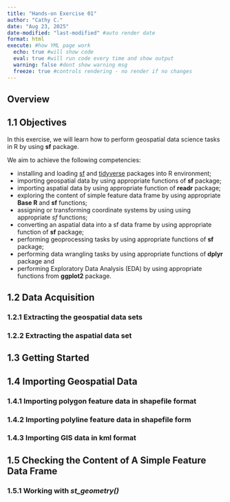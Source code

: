 ```yaml
---
title: "Hands-on Exercise 01"
author: "Cathy C."
date: "Aug 23, 2025"
date-modified: "last-modified" #auto render date
format: html
execute: #how YML page work
  echo: true #will show code
  eval: true #will run code every time and show output
  warning: false #dont show warning msg
  freeze: true #controls rendering - no render if no changes
---
```


## Overview

## 1.1 Objectives

In this exercise, we will learn how to perform geospatial data science tasks in R by using **sf** package.

We aim to achieve the following competencies:

-   installing and loading [sf](https://r-spatial.github.io/sf/) and [tidyverse](https://www.tidyverse.org/) packages into R environment;
-   importing geospatial data by using appropriate functions of **sf** package;
-   importing aspatial data by using appropriate function of **readr** package;
-   exploring the content of simple feature data frame by using appropriate **Base R** and **sf** functions;
-   assigning or transforming coordinate systems by using using appropriate *sf* functions;
-   converting an aspatial data into a sf data frame by using appropriate function of **sf** package;
-   performing geoprocessing tasks by using appropriate functions of **sf** package;
-   performing data wrangling tasks by using appropriate functions of **dplyr** package and
-   performing Exploratory Data Analysis (EDA) by using appropriate functions from **ggplot2** package.

## 1.2 Data Acquisition

### 1.2.1 Extracting the geospatial data sets

### 1.2.2 Extracting the aspatial data set

## 1.3 Getting Started

## 1.4 Importing Geospatial Data

### 1.4.1 Importing polygon feature data in shapefile format

### 1.4.2 Importing polyline feature data in shapefile form

### 1.4.3 Importing GIS data in kml format

## 1.5 Checking the Content of A Simple Feature Data Frame

### 1.5.1 **Working with *st_geometry()***
